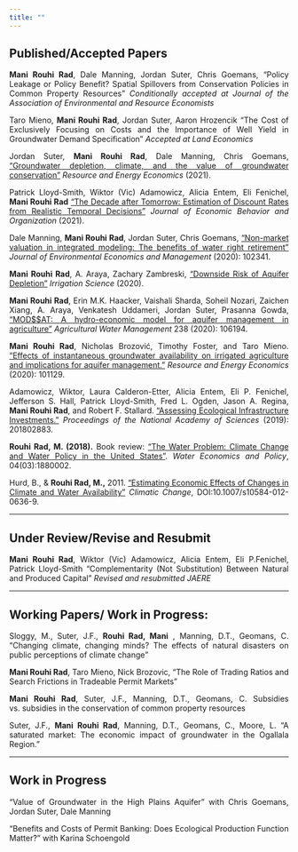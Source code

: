 ```yaml
---
title: ""
---
```


<style>
body {
text-align: justify}
</style>


## Published/Accepted Papers  

**Mani Rouhi Rad**, Dale Manning, Jordan Suter, Chris Goemans, "Policy Leakage or Policy Benefit? Spatial Spillovers from Conservation Policies in Common Property Resources" *Conditionally accepted at Journal of the Association of Environmental and Resource Economists*

Taro Mieno, **Mani Rouhi Rad**, Jordan Suter, Aaron Hrozencik "The Cost of Exclusively Focusing on Costs and the Importance of Well Yield in Groundwater Demand Specification" *Accepted at Land Economics*

Jordan Suter, **Mani Rouhi Rad**, Dale Manning, Chris Goemans, ["Groundwater depletion, climate, and the value of groundwater conservation"](https://www.sciencedirect.com/science/article/abs/pii/S0928765518303403) *Resource and Energy Economics* (2021).

Patrick Lloyd-Smith, Wiktor (Vic) Adamowicz, Alicia Entem, Eli Fenichel, **Mani Rouhi Rad** ["The Decade after Tomorrow: Estimation of Discount Rates from Realistic Temporal Decisions"](https://www.sciencedirect.com/science/article/abs/pii/S0167268120304686) *Journal of Economic Behavior and Organization* (2021).

Dale Manning, **Mani Rouhi Rad**, Jordan Suter, Chris Goemans, ["Non-market valuation in integrated modeling: The benefits of water right retirement"](https://www.sciencedirect.com/science/article/pii/S0095069620300644) *Journal of Environmental Economics and Management* (2020): 102341.

**Mani Rouhi Rad**, A. Araya, Zachary Zambreski, ["Downside Risk of Aquifer Depletion"](https://link.springer.com/article/10.1007/s00271-020-00688-x) *Irrigation Science* (2020).

**Mani Rouhi Rad**, Erin M.K. Haacker, Vaishali Sharda, Soheil Nozari, Zaichen Xiang, A. Araya, Venkatesh Uddameri, Jordan Suter, Prasanna Gowda, ["MOD\$\$AT: A hydro-economic model for aquifer management in agriculture"](https://www.sciencedirect.com/science/article/abs/pii/S0378377419317032) *Agricultural Water Management* 238 (2020): 106194.

**Mani Rouhi Rad**, Nicholas Brozović, Timothy Foster, and Taro Mieno. ["Effects of instantaneous groundwater availability on irrigated agriculture and implications for aquifer management."](https://www.sciencedirect.com/science/article/pii/S0928765518303816) *Resource and Energy Economics* (2020): 101129.

Adamowicz, Wiktor, Laura Calderon-Etter, Alicia Entem, Eli P. Fenichel, Jefferson S. Hall, Patrick Lloyd-Smith, Fred L. Ogden, Jason A. Regina, **Mani Rouhi Rad**, and Robert F. Stallard. ["Assessing Ecological Infrastructure Investments."](https://www.pnas.org/content/early/2019/01/04/1802883116) *Proceedings of the National Academy of Sciences* (2019): 201802883.  

**Rouhi Rad, M. (2018).** Book review: ["The Water Problem: Climate Change and Water Policy in the United States"](https://ideas.repec.org/a/wsi/wepxxx/v04y2018i03ns2382624x18800024.html). *Water Economics and Policy*, 04(03):1880002.

Hurd, B., & **Rouhi Rad, M.,** 2011. [“Estimating Economic Effects of Changes in Climate and Water Availability”](https://wordpress.nmsu.edu/bhurd/files/2017/01/J-24-Hurd-and-Rouhi-Rad-2012-Estimating-economic-effects-of-changes-in-climate-and-water-availability-Climatic-Change.pdf) *Climatic Change*, DOI:10.1007/s10584-012-0636-9.

***

## Under Review/Revise and Resubmit

**Mani Rouhi Rad**, Wiktor (Vic) Adamowicz, Alicia Entem, Eli P.Fenichel, Patrick Lloyd-Smith "Complementarity (Not Substitution) Between Natural and Produced Capital" *Revised and resubmitted JAERE*


***

## Working Papers/ Work in Progress:

Sloggy, M., Suter, J.F., **Rouhi Rad, Mani** , Manning, D.T., Geomans, C. “Changing climate, changing minds? The effects of natural disasters on public perceptions of climate change”

**Mani Rouhi Rad**, Taro Mieno, Nick Brozovic, "The Role of Trading Ratios and Search Frictions in Tradeable Permit Markets"

**Mani Rouhi Rad**, Suter, J.F., Manning, D.T., Geomans, C. Subsidies vs. subsidies in the conservation of common property resources

Suter, J.F., **Mani Rouhi Rad**, Manning, D.T., Geomans, C., Moore, L. "A saturated market: The economic impact of groundwater in the Ogallala Region." 

***

## Work in Progress

"Value of Groundwater in the High Plains Aquifer" with  Chris Goemans, Jordan Suter, Dale Manning

"Benefits and Costs of Permit Banking: Does Ecological Production Function Matter?" with  Karina Schoengold





